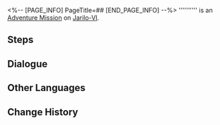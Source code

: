 <%-- [PAGE_INFO]
PageTitle=##
[END_PAGE_INFO] --%>
{{Stub|Dialogue.}}
{{Mission Infobox
|id            = 4140103
|title         = 
|image         = <!--Mission .png-->
|type          = Adventure
|event_name    = 
|chapter       = 
|requirements  = [[Trailblaze Continuance]] ''[[Future Market (II)]]'' completed
|summary       = <!--official mission summary from Fate's Atlas-->
|characters    = Trailblazer
|startLocation = [[Jarilo-VI]] - [[Pillars of Creation]]
|world         = Jarilo-VI
|area          = Pillars of Creation
|prev          = 
|next          = 
|rewards       = Adventure Log*2; Shield (Item)*20; Credit*3,000
}}
'''''''''' is an [[Adventure Mission]] on [[Jarilo-VI]].

==Steps==


<!--
==Gameplay Notes==

--><!--
==Trial Character==

-->
==Dialogue==
{{Stub Dialogue}}

{{Dialogue End}}

==Other Languages==
{{Other Languages
|en   = 
|zhs  = 
|zht  = 
|ja   = 
|ko   = 
|es   = 
|fr   = 
|ru   = 
|th   = 
|vi   = 
|de   = 
|id   = 
|pt   = 
}}

==Change History==
{{Change History|1.4}}
